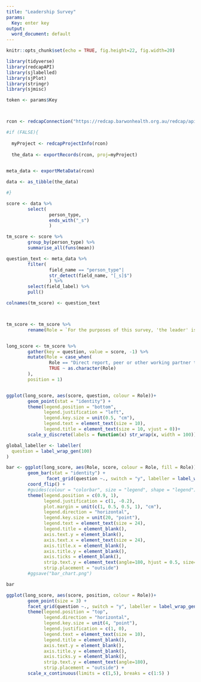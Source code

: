 ```yaml
---
title: "Leadership Survey"
params:
  Key: enter key
output:
  word_document: default
---
```


```r
knitr::opts_chunk$set(echo = TRUE, fig.height=22, fig.width=20)
```

```r

library(tidyverse)
library(redcapAPI)
library(sjlabelled)
library(sjPlot)
library(stringr)
library(sjmisc)

```

```r

token <- params$Key



rcon <- redcapConnection("https://redcap.barwonhealth.org.au/redcap/api/", token)

#if (FALSE){
        
  myProject <- redcapProjectInfo(rcon)
  
  the_data <- exportRecords(rcon, proj=myProject)
  

meta_data <- exportMetaData(rcon)

data <- as_tibble(the_data)

#}

```

```r


score <- data %>%
        select(
                person_type,
                ends_with("_s")
                )

tm_score <- score %>%
        group_by(person_type) %>% 
        summarise_all(funs(mean))

question_text <- meta_data %>% 
        filter(
                field_name == "person_type"|
                str_detect(field_name, "[_s]$")
                ) %>% 
        select(field_label) %>% 
        pull()

colnames(tm_score) <- question_text



tm_score <- tm_score %>% 
        rename(Role = `For the purposes of this survey, 'the leader' is the person who this survey is about. It may be a person who is in a specialist position with no direct reports, however they will at times have had requirements to lead others. \nPlease specify your position in this survey:`)


long_score <- tm_score %>%
        gather(key = question, value = score, -1) %>% 
        mutate(Role = case_when(
                Role == "Direct report, peer or other working partner to the leader in this survey" ~ "Direct report, peer, other working partner",
                TRUE ~ as.character(Role)
        ),
        position = 1)


ggplot(long_score, aes(score, question, colour = Role))+
        geom_point(stat = "identity") +
        theme(legend.position = "bottom",
              legend.justification = "left",
              legend.key.size = unit(0.5, "cm"),
              legend.text = element_text(size = 10),
              legend.title = element_text(size = 10, vjust = 0))+
        scale_y_discrete(labels = function(x) str_wrap(x, width = 100))

global_labeller <- labeller(
  question = label_wrap_gen(100)
)

```

```r
bar <- ggplot(long_score, aes(Role, score, colour = Role, fill = Role)) +
        geom_bar(stat = "identity") +
               facet_grid(question ~., switch = "y", labeller = label_wrap_gen(70)) +
        coord_flip() +
        #guides(colour = "colorbar", size = "legend", shape = "legend") +
        theme(legend.position = c(0.9, 1),
              legend.justification = c(1, -0.2),
              plot.margin = unit(c(1, 0.5, 0.5, 1), "cm"),
              legend.direction = "horizontal",
              legend.key.size = unit(20, "point"),
              legend.text = element_text(size = 24),
              legend.title = element_blank(),
              axis.text.y = element_blank(),
              axis.text.x = element_text(size = 24),
              axis.title.x = element_blank(),
              axis.title.y = element_blank(),
              axis.ticks = element_blank(),
              strip.text.y = element_text(angle=180, hjust = 0.5, size=24),
              strip.placement = "outside")
        #ggsave("bar_chart.png")

```

```r
bar

```



```r

ggplot(long_score, aes(score, position, colour = Role))+
        geom_point(size = 3) +
        facet_grid(question ~., switch = "y", labeller = label_wrap_gen(100)) +
        theme(legend.position = "top",
              legend.direction = "horizontal",
              legend.key.size = unit(4, "point"),
              legend.justification = c(1, 0),
              legend.text = element_text(size = 10),
              legend.title = element_blank(),
              axis.text.y = element_blank(),
              axis.title.y = element_blank(),
              axis.ticks.y = element_blank(),
              strip.text.y = element_text(angle=180),
              strip.placement = "outside") +
        scale_x_continuous(limits = c(1,5), breaks = c(1:5) )





```

